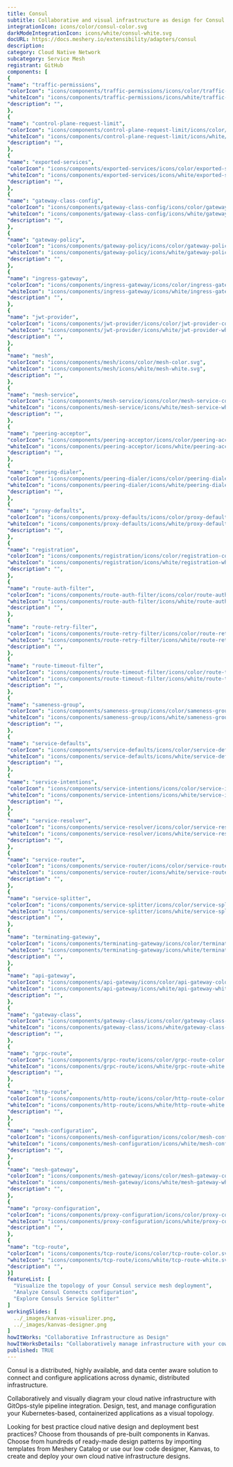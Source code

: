 ```yaml
---
title: Consul
subtitle: Collaborative and visual infrastructure as design for Consul
integrationIcon: icons/color/consul-color.svg
darkModeIntegrationIcon: icons/white/consul-white.svg
docURL: https://docs.meshery.io/extensibility/adapters/consul
description: 
category: Cloud Native Network
subcategory: Service Mesh
registrant: GitHub
components: [
{
"name": "traffic-permissions",
"colorIcon": "icons/components/traffic-permissions/icons/color/traffic-permissions-color.svg",
"whiteIcon": "icons/components/traffic-permissions/icons/white/traffic-permissions-white.svg",
"description": "",
},
{
"name": "control-plane-request-limit",
"colorIcon": "icons/components/control-plane-request-limit/icons/color/control-plane-request-limit-color.svg",
"whiteIcon": "icons/components/control-plane-request-limit/icons/white/control-plane-request-limit-white.svg",
"description": "",
},
{
"name": "exported-services",
"colorIcon": "icons/components/exported-services/icons/color/exported-services-color.svg",
"whiteIcon": "icons/components/exported-services/icons/white/exported-services-white.svg",
"description": "",
},
{
"name": "gateway-class-config",
"colorIcon": "icons/components/gateway-class-config/icons/color/gateway-class-config-color.svg",
"whiteIcon": "icons/components/gateway-class-config/icons/white/gateway-class-config-white.svg",
"description": "",
},
{
"name": "gateway-policy",
"colorIcon": "icons/components/gateway-policy/icons/color/gateway-policy-color.svg",
"whiteIcon": "icons/components/gateway-policy/icons/white/gateway-policy-white.svg",
"description": "",
},
{
"name": "ingress-gateway",
"colorIcon": "icons/components/ingress-gateway/icons/color/ingress-gateway-color.svg",
"whiteIcon": "icons/components/ingress-gateway/icons/white/ingress-gateway-white.svg",
"description": "",
},
{
"name": "jwt-provider",
"colorIcon": "icons/components/jwt-provider/icons/color/jwt-provider-color.svg",
"whiteIcon": "icons/components/jwt-provider/icons/white/jwt-provider-white.svg",
"description": "",
},
{
"name": "mesh",
"colorIcon": "icons/components/mesh/icons/color/mesh-color.svg",
"whiteIcon": "icons/components/mesh/icons/white/mesh-white.svg",
"description": "",
},
{
"name": "mesh-service",
"colorIcon": "icons/components/mesh-service/icons/color/mesh-service-color.svg",
"whiteIcon": "icons/components/mesh-service/icons/white/mesh-service-white.svg",
"description": "",
},
{
"name": "peering-acceptor",
"colorIcon": "icons/components/peering-acceptor/icons/color/peering-acceptor-color.svg",
"whiteIcon": "icons/components/peering-acceptor/icons/white/peering-acceptor-white.svg",
"description": "",
},
{
"name": "peering-dialer",
"colorIcon": "icons/components/peering-dialer/icons/color/peering-dialer-color.svg",
"whiteIcon": "icons/components/peering-dialer/icons/white/peering-dialer-white.svg",
"description": "",
},
{
"name": "proxy-defaults",
"colorIcon": "icons/components/proxy-defaults/icons/color/proxy-defaults-color.svg",
"whiteIcon": "icons/components/proxy-defaults/icons/white/proxy-defaults-white.svg",
"description": "",
},
{
"name": "registration",
"colorIcon": "icons/components/registration/icons/color/registration-color.svg",
"whiteIcon": "icons/components/registration/icons/white/registration-white.svg",
"description": "",
},
{
"name": "route-auth-filter",
"colorIcon": "icons/components/route-auth-filter/icons/color/route-auth-filter-color.svg",
"whiteIcon": "icons/components/route-auth-filter/icons/white/route-auth-filter-white.svg",
"description": "",
},
{
"name": "route-retry-filter",
"colorIcon": "icons/components/route-retry-filter/icons/color/route-retry-filter-color.svg",
"whiteIcon": "icons/components/route-retry-filter/icons/white/route-retry-filter-white.svg",
"description": "",
},
{
"name": "route-timeout-filter",
"colorIcon": "icons/components/route-timeout-filter/icons/color/route-timeout-filter-color.svg",
"whiteIcon": "icons/components/route-timeout-filter/icons/white/route-timeout-filter-white.svg",
"description": "",
},
{
"name": "sameness-group",
"colorIcon": "icons/components/sameness-group/icons/color/sameness-group-color.svg",
"whiteIcon": "icons/components/sameness-group/icons/white/sameness-group-white.svg",
"description": "",
},
{
"name": "service-defaults",
"colorIcon": "icons/components/service-defaults/icons/color/service-defaults-color.svg",
"whiteIcon": "icons/components/service-defaults/icons/white/service-defaults-white.svg",
"description": "",
},
{
"name": "service-intentions",
"colorIcon": "icons/components/service-intentions/icons/color/service-intentions-color.svg",
"whiteIcon": "icons/components/service-intentions/icons/white/service-intentions-white.svg",
"description": "",
},
{
"name": "service-resolver",
"colorIcon": "icons/components/service-resolver/icons/color/service-resolver-color.svg",
"whiteIcon": "icons/components/service-resolver/icons/white/service-resolver-white.svg",
"description": "",
},
{
"name": "service-router",
"colorIcon": "icons/components/service-router/icons/color/service-router-color.svg",
"whiteIcon": "icons/components/service-router/icons/white/service-router-white.svg",
"description": "",
},
{
"name": "service-splitter",
"colorIcon": "icons/components/service-splitter/icons/color/service-splitter-color.svg",
"whiteIcon": "icons/components/service-splitter/icons/white/service-splitter-white.svg",
"description": "",
},
{
"name": "terminating-gateway",
"colorIcon": "icons/components/terminating-gateway/icons/color/terminating-gateway-color.svg",
"whiteIcon": "icons/components/terminating-gateway/icons/white/terminating-gateway-white.svg",
"description": "",
},
{
"name": "api-gateway",
"colorIcon": "icons/components/api-gateway/icons/color/api-gateway-color.svg",
"whiteIcon": "icons/components/api-gateway/icons/white/api-gateway-white.svg",
"description": "",
},
{
"name": "gateway-class",
"colorIcon": "icons/components/gateway-class/icons/color/gateway-class-color.svg",
"whiteIcon": "icons/components/gateway-class/icons/white/gateway-class-white.svg",
"description": "",
},
{
"name": "grpc-route",
"colorIcon": "icons/components/grpc-route/icons/color/grpc-route-color.svg",
"whiteIcon": "icons/components/grpc-route/icons/white/grpc-route-white.svg",
"description": "",
},
{
"name": "http-route",
"colorIcon": "icons/components/http-route/icons/color/http-route-color.svg",
"whiteIcon": "icons/components/http-route/icons/white/http-route-white.svg",
"description": "",
},
{
"name": "mesh-configuration",
"colorIcon": "icons/components/mesh-configuration/icons/color/mesh-configuration-color.svg",
"whiteIcon": "icons/components/mesh-configuration/icons/white/mesh-configuration-white.svg",
"description": "",
},
{
"name": "mesh-gateway",
"colorIcon": "icons/components/mesh-gateway/icons/color/mesh-gateway-color.svg",
"whiteIcon": "icons/components/mesh-gateway/icons/white/mesh-gateway-white.svg",
"description": "",
},
{
"name": "proxy-configuration",
"colorIcon": "icons/components/proxy-configuration/icons/color/proxy-configuration-color.svg",
"whiteIcon": "icons/components/proxy-configuration/icons/white/proxy-configuration-white.svg",
"description": "",
},
{
"name": "tcp-route",
"colorIcon": "icons/components/tcp-route/icons/color/tcp-route-color.svg",
"whiteIcon": "icons/components/tcp-route/icons/white/tcp-route-white.svg",
"description": "",
}]
featureList: [
  "Visualize the topology of your Consul service mesh deployment",
  "Analyze Consul Connects configuration",
  "Explore Consuls Service Splitter"
]
workingSlides: [
  ../_images/kanvas-visualizer.png,
  ../_images/kanvas-designer.png
]
howItWorks: "Collaborative Infrastructure as Design"
howItWorksDetails: "Collaboratively manage infrastructure with your coworkers synchronously sharing the same designs."
published: TRUE
---
```

<p>
Consul is a distributed, highly available, and data center aware solution to connect and configure applications across dynamic, distributed infrastructure.
</p>
<p>
    Collaboratively and visually diagram your cloud native infrastructure with GitOps-style pipeline integration. Design, test, and manage configuration your Kubernetes-based, containerized applications as a visual topology.
</p>
<p>
    Looking for best practice cloud native design and deployment best practices? Choose from thousands of pre-built components in Kanvas. Choose from hundreds of ready-made design patterns by importing templates from Meshery Catalog or use our low code designer, Kanvas, to create and deploy your own cloud native infrastructure designs.
</p>
